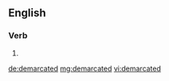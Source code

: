==English==

===Verb===
{{head|en}}

# {{en-past of|demarcate}}

[[de:demarcated]]
[[mg:demarcated]]
[[vi:demarcated]]